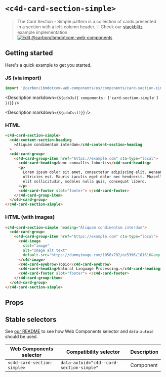 
# `<c4d-card-section-simple>`

> The Card Section - Simple pattern is a collection of cards presented in a
> section with a left-column header. 💡 Check our
> [stackblitz](https://githubbox.com/carbon-design-system/carbon-for-ibm-dotcom/tree/main/packages/web-components/examples/stackblitz/components/card-section-simple)
> example implementation.
> [![Edit @carbon/ibmdotcom-web-components](https://developer.stackblitz.com/img/open_in_stackblitz.svg)](https://stackblitz.com/github/carbon-design-system/carbon-for-ibm-dotcom/tree/main/packages/web-components/examples/stackblitz/components/card-section-simple)

## Getting started

Here's a quick example to get you started.

### JS (via import)

```javascript
import '@carbon/ibmdotcom-web-components/es/components/card-section-simple/index.js';
```

<Description markdown={`${cdnJs({ components: ['card-section-simple'] })}`} />

<Description markdown={`${cdnCss()}`} />

### HTML

```html
<c4d-card-section-simple>
  <c4d-content-section-heading
    >Aliquam condimentum interdum</c4d-content-section-heading
  >
  <c4d-card-group>
    <c4d-card-group-item href="https://example.com" cta-type="local">
      <c4d-card-heading>Nunc convallis lobortis</c4d-card-heading>
      <p>
        Lorem ipsum dolor sit amet, consectetur adipiscing elit. Aenean et
        ultricies est. Mauris iaculis eget dolor nec hendrerit. Phasellus at
        elit sollicitudin, sodales nulla quis, consequat libero.
      </p>
      <c4d-card-footer slot="footer"> </c4d-card-footer>
    </c4d-card-group-item>
  </c4d-card-group>
</c4d-card-section-simple>
```

### HTML (with images)

```html
<c4d-card-section-simple heading="Aliquam condimentum interdum">
  <c4d-card-group>
    <c4d-card-group-item href="https://example.com" cta-type="local">
      <c4d-image
        slot="image"
        alt="Image alt text"
        default-src="https://dummyimage.com/1056x792/ee5396/161616&amp;text=4:3">
      </c4d-image>
      <c4d-card-eyebrow>Topic</c4d-card-eyebrow>
      <c4d-card-heading>Natural Language Processing.</c4d-card-heading>
      <c4d-card-footer slot="footer"> </c4d-card-footer>
    </c4d-card-group-item>
  </c4d-card-group>
</c4d-card-section-simple>
```

## Props

<Props of="c4d-card-section-simple" />
<Description markdown={markdownContents} />

## Stable selectors

See
[our README](https://github.com/carbon-design-system/carbon-for-ibm-dotcom/tree/main/packages/web-components#stable-selectors-for-analytics-and-integratione2e-testing-in-web-components)
to see how Web Components selector and `data-autoid` should be used.

| Web Components selector     | Compatibility selector                   | Description |
| --------------------------- | ---------------------------------------- | ----------- |
| `<c4d-card-section-simple>` | `data-autoid="c4d--card-section-simple"` | Component   |

<Description markdown={contributing} />
